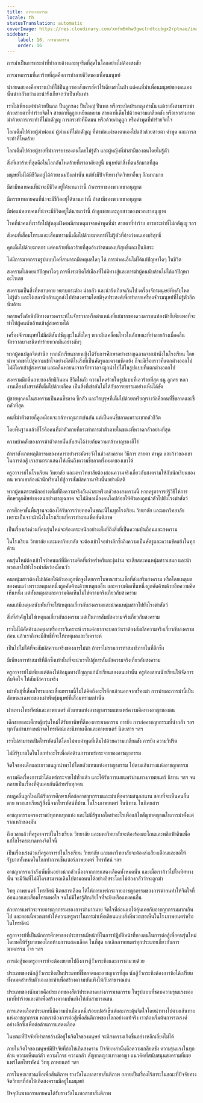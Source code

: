 ```yaml
---
title: การฆาตกรรม
locale: th
statusTranslation: automatic
coverImage: https://res.cloudinary.com/xmfm6mhw3gwctndtcubgx2rptnae/image/upload/v1740337243/small_cover_educacion_fundamental_a051170f1c.webp
sidebar:
    label: 16. การฆาตกรรม
    order: 16
---
```

การฆ่าเป็นการกระทำที่ทำลายล้างและทุจริตที่สุดในโลกอย่างไม่ต้องสงสัย

การฆาตกรรมที่เลวร้ายที่สุดคือการทำลายชีวิตของเพื่อนมนุษย์

น่าสยดสยองคือพรานป่าที่ใช้ปืนลูกซองสังหารสัตว์ไร้เดียงสาในป่า แต่คนที่ฆ่าเพื่อนมนุษย์ของตนเองนั้นน่ากลัวกว่าและน่ารังเกียจกว่าเป็นพันเท่า

เราไม่เพียงแต่ฆ่าด้วยปืนกล ปืนลูกซอง ปืนใหญ่ ปืนพก หรือระเบิดปรมาณูเท่านั้น แต่เรายังสามารถฆ่าด้วยสายตาที่ทำร้ายจิตใจ สายตาที่ดูถูกเหยียดหยาม สายตาที่เต็มไปด้วยความเกลียดชัง หรือเราสามารถฆ่าด้วยการกระทำที่ไม่กตัญญู การกระทำที่มืดมน หรือด้วยคำดูถูก หรือคำพูดที่ทำร้ายจิตใจ

โลกเต็มไปด้วยผู้ฆ่าพ่อแม่ ผู้ฆ่าแม่ที่ไม่กตัญญู ที่ฆ่าพ่อแม่ของตนเองไปแล้วด้วยสายตา คำพูด และการกระทำที่โหดร้าย

โลกเต็มไปด้วยผู้ชายที่ฆ่าภรรยาของตนโดยไม่รู้ตัว และผู้หญิงที่ฆ่าสามีของตนโดยไม่รู้ตัว

สิ่งที่เลวร้ายที่สุดคือในโลกอันโหดร้ายที่เราอาศัยอยู่นี้ มนุษย์ฆ่าสิ่งที่ตนรักมากที่สุด

มนุษย์ไม่ได้มีชีวิตอยู่ได้ด้วยขนมปังเท่านั้น แต่ยังมีปัจจัยทางจิตวิทยาอื่นๆ อีกมากมาย

มีสามีหลายคนที่น่าจะมีชีวิตอยู่ได้นานกว่านี้ ถ้าภรรยาของพวกเขาอนุญาต

มีภรรยาหลายคนที่น่าจะมีชีวิตอยู่ได้นานกว่านี้ ถ้าสามีของพวกเขาอนุญาต

มีพ่อแม่หลายคนที่น่าจะมีชีวิตอยู่ได้นานกว่านี้ ถ้าลูกชายและลูกสาวของพวกเขาอนุญาต

โรคที่นำคนที่เรารักไปสู่หลุมฝังศพมีสาเหตุมาจากคำพูดที่ฆ่า สายตาที่ทำร้าย การกระทำที่ไม่กตัญญู ฯลฯ

สังคมที่เสื่อมโทรมและเสื่อมทรามนี้เต็มไปด้วยฆาตกรที่ไม่รู้ตัวที่อ้างว่าตนเองบริสุทธิ์

คุกเต็มไปด้วยฆาตกร แต่คนร้ายที่เลวร้ายที่สุดอ้างว่าตนเองบริสุทธิ์และเป็นอิสระ

ไม่มีการฆาตกรรมรูปแบบใดที่สามารถมีเหตุผลใดๆ ได้ การฆ่าคนอื่นไม่ได้แก้ปัญหาใดๆ ในชีวิต

สงครามไม่เคยแก้ปัญหาใดๆ การทิ้งระเบิดใส่เมืองที่ไม่มีทางสู้และการฆ่าผู้คนนับล้านไม่ได้แก้ปัญหาอะไรเลย

สงครามเป็นสิ่งที่หยาบคาย หยาบกระด้าง น่ากลัว และน่ารังเกียจเกินไป เครื่องจักรมนุษย์ที่หลับใหล ไม่รู้ตัว และโง่เขลานับล้านถูกส่งไปทำสงครามโดยมีจุดประสงค์เพื่อทำลายเครื่องจักรมนุษย์ที่ไม่รู้ตัวอีกนับล้าน

หลายครั้งภัยพิบัติทางดาวเคราะห์ในจักรวาลหรือตำแหน่งที่แย่มากของดวงดาวบนท้องฟ้าก็เพียงพอที่จะทำให้ผู้คนนับล้านเข้าสู่สงครามได้

เครื่องจักรมนุษย์ไม่มีสติสัมปชัญญะในสิ่งใดๆ พวกมันเคลื่อนไหวในลักษณะที่ทำลายล้างเมื่อคลื่นจักรวาลบางชนิดทำร้ายพวกมันอย่างลับๆ

หากผู้คนปลุกจิตสำนึก หากนักเรียนชายหญิงได้รับการศึกษาอย่างชาญฉลาดจากม้านั่งในโรงเรียน โดยนำพวกเขาไปสู่ความเข้าใจอย่างมีสติในสิ่งที่เป็นศัตรูและความขัดแย้ง ก็จะมีเรื่องราวที่แตกต่างออกไป ไม่มีใครเข้าสู่สงคราม และคลื่นหายนะจากจักรวาลจะถูกนำไปใช้ในรูปแบบที่แตกต่างออกไป

สงครามมีกลิ่นอายของลัทธิกินคน ชีวิตในถ้ำ ความโหดร้ายในรูปแบบที่เลวร้ายที่สุด ธนู ลูกศร หอก งานเลี้ยงสังสรรค์ที่เต็มไปด้วยเลือด เป็นสิ่งที่เข้ากันไม่ได้กับอารยธรรมอย่างเห็นได้ชัด

ผู้ชายทุกคนในสงครามเป็นคนขี้ขลาด ขี้กลัว และวีรบุรุษที่เต็มไปด้วยเหรียญรางวัลคือคนที่ขี้ขลาดและขี้กลัวที่สุด

คนที่ฆ่าตัวตายก็ดูเหมือนจะกล้าหาญมากเช่นกัน แต่เป็นคนขี้ขลาดเพราะเขากลัวชีวิต

โดยพื้นฐานแล้วฮีโร่คือคนที่ฆ่าตัวตายที่กระทำการฆ่าตัวตายในขณะที่หวาดกลัวอย่างที่สุด

ความบ้าคลั่งของการฆ่าตัวตายนั้นสับสนได้ง่ายกับความกล้าหาญของฮีโร่

ถ้าเราสังเกตพฤติกรรมของทหารอย่างระมัดระวังในช่วงสงคราม วิธีการ สายตา คำพูด และก้าวของเขาในการต่อสู้ เราสามารถแสดงให้เห็นถึงความขี้ขลาดทั้งหมดของเขาได้

ครูอาจารย์ในโรงเรียน วิทยาลัย และมหาวิทยาลัยต้องสอนความจริงเกี่ยวกับสงครามให้กับนักเรียนของตน พวกเขาต้องนำนักเรียนไปสู่การสัมผัสความจริงนั้นอย่างมีสติ

หากผู้คนตระหนักอย่างเต็มที่ถึงความจริงอันน่าสะพรึงกลัวของสงครามนี้ หากครูอาจารย์รู้วิธีให้การศึกษาลูกศิษย์ของตนอย่างชาญฉลาด จะไม่มีพลเมืองคนใดปล่อยให้ตัวเองถูกนำตัวไปยังโรงฆ่าสัตว์

การศึกษาขั้นพื้นฐานจะต้องได้รับการถ่ายทอดในขณะนี้ในทุกโรงเรียน วิทยาลัย และมหาวิทยาลัย เพราะเป็นจากม้านั่งในโรงเรียนที่ควรทำงานเพื่อสันติภาพ

เป็นเรื่องเร่งด่วนที่คนรุ่นใหม่จะต้องตระหนักอย่างเต็มที่ถึงสิ่งที่เป็นความป่าเถื่อนและสงคราม

ในโรงเรียน วิทยาลัย และมหาวิทยาลัย จะต้องเข้าใจอย่างลึกซึ้งถึงความเป็นศัตรูและความขัดแย้งในทุกด้าน

คนรุ่นใหม่ต้องเข้าใจว่าคนแก่ที่มีความคิดที่เก่าคร่ำครึและงุ่มง่าม จะเสียสละคนหนุ่มสาวเสมอ และนำพวกเขาไปยังโรงฆ่าสัตว์เหมือนวัว

คนหนุ่มสาวต้องไม่ปล่อยให้ตัวเองถูกชักจูงโดยการโฆษณาชวนเชื่อที่ส่งเสริมสงคราม หรือโดยเหตุผลของคนแก่ เพราะเหตุผลหนึ่งถูกคัดค้านด้วยเหตุผลอื่น และความคิดเห็นหนึ่งถูกคัดค้านด้วยอีกความคิดเห็นหนึ่ง แต่ทั้งเหตุผลและความคิดเห็นไม่ใช่ความจริงเกี่ยวกับสงคราม

คนแก่มีเหตุผลนับพันที่จะให้เหตุผลเกี่ยวกับสงครามและนำคนหนุ่มสาวไปยังโรงฆ่าสัตว์

สิ่งที่สำคัญไม่ใช่เหตุผลเกี่ยวกับสงคราม แต่เป็นการสัมผัสความจริงเกี่ยวกับสงคราม

เราไม่ได้คัดค้านเหตุผลหรือการวิเคราะห์ เราแค่อยากจะบอกว่าเราต้องสัมผัสความจริงเกี่ยวกับสงครามก่อน แล้วเราถึงจะมีสิทธิ์ที่จะให้เหตุผลและวิเคราะห์

เป็นไปไม่ได้ที่จะสัมผัสความจริงของการไม่ฆ่า ถ้าเราไม่รวมการทำสมาธิภายในที่ลึกซึ้ง

มีเพียงการทำสมาธิที่ลึกซึ้งเท่านั้นที่จะนำเราไปสู่การสัมผัสความจริงเกี่ยวกับสงคราม

ครูอาจารย์ไม่เพียงแต่ต้องให้ข้อมูลทางปัญญาแก่นักเรียนของตนเท่านั้น ครูต้องสอนนักเรียนให้จัดการกับจิตใจ ให้สัมผัสความจริง

เผ่าพันธุ์ที่เสื่อมโทรมและเสื่อมทรามนี้ไม่ได้คิดถึงอะไรอีกแล้วนอกจากเรื่องฆ่า การฆ่าและการฆ่านี้เป็นลักษณะเฉพาะของเผ่าพันธุ์มนุษย์ที่เสื่อมทรามเท่านั้น

ผ่านทางโทรทัศน์และภาพยนตร์ ตัวแทนแห่งอาชญากรรมเผยแพร่ความคิดทางอาญาของตน

เด็กชายและเด็กหญิงรุ่นใหม่ได้รับยาพิษที่ดีของการฆาตกรรม การยิง การก่ออาชญากรรมที่น่ากลัว ฯลฯ ทุกวันผ่านทางหน้าจอโทรทัศน์และนิทานเด็กและภาพยนตร์ นิตยสาร ฯลฯ

เราไม่สามารถเปิดโทรทัศน์ได้โดยไม่พบคำพูดที่เต็มไปด้วยความเกลียดชัง การยิง ความวิปริต

ไม่มีรัฐบาลใดในโลกทำอะไรเพื่อต่อต้านการแพร่กระจายของอาชญากรรม

จิตใจของเด็กและเยาวชนถูกนำพาไปโดยตัวแทนแห่งอาชญากรรม ไปตามเส้นทางแห่งอาชญากรรม

ความคิดเรื่องการฆ่าได้แพร่กระจายไปทั่วแล้ว และได้รับการเผยแพร่ผ่านทางภาพยนตร์ นิทาน ฯลฯ จนกลายเป็นเรื่องที่คุ้นเคยกันดีสำหรับทุกคน

กบฏคลื่นลูกใหม่ได้รับการศึกษาเพื่อก่ออาชญากรรมและฆ่าเพื่อความสนุกสนาน ชอบที่จะเห็นคนอื่นตาย พวกเขาเรียนรู้สิ่งนี้จากโทรทัศน์ที่บ้าน ในโรงภาพยนตร์ ในนิทาน ในนิตยสาร

อาชญากรรมครองราชย์ทุกหนทุกแห่ง และไม่มีรัฐบาลใดทำอะไรเพื่อแก้ไขสัญชาตญาณในการฆ่าตั้งแต่รากเหง้าของมัน

ถึงเวลาแล้วที่ครูอาจารย์ในโรงเรียน วิทยาลัย และมหาวิทยาลัยจะต้องร้องตะโกนและพลิกฟ้าดินเพื่อแก้ไขโรคระบาดทางจิตใจนี้

เป็นเรื่องเร่งด่วนที่ครูอาจารย์ในโรงเรียน วิทยาลัย และมหาวิทยาลัยจะต้องส่งเสียงเตือนและขอให้รัฐบาลทั้งหมดในโลกทำการเซ็นเซอร์ภาพยนตร์ โทรทัศน์ ฯลฯ

อาชญากรรมกำลังเพิ่มขึ้นอย่างน่ากลัวเนื่องจากการแสดงเลือดทั้งหมดนั้น และเมื่อเราก้าวไปในทิศทางนั้น จะมีวันที่ไม่มีใครสามารถเดินไปตามถนนได้อย่างอิสระโดยไม่ต้องกลัวว่าจะถูกฆ่า

วิทยุ ภาพยนตร์ โทรทัศน์ นิตยสารเลือด ได้ให้การแพร่กระจายอาชญากรรมของการฆ่าจนทำให้จิตใจที่อ่อนแอและเสื่อมโทรมพอใจ จนไม่มีใครรู้สึกเสียใจที่จะยิงหรือแทงคนอื่น

ด้วยการแพร่กระจายอาชญากรรมของการฆ่ามากมาย จิตใจที่อ่อนแอได้คุ้นเคยกับอาชญากรรมมากเกินไป และตอนนี้พวกเขายังให้ความหรูหราในการฆ่าเพื่อเลียนแบบสิ่งที่พวกเขาเห็นในโรงภาพยนตร์หรือในโทรทัศน์

ครูอาจารย์ที่เป็นนักการศึกษาของประชาชนมีหน้าที่ในการปฏิบัติหน้าที่ของตนในการต่อสู้เพื่อคนรุ่นใหม่ โดยขอให้รัฐบาลของโลกห้ามการแสดงเลือด ในที่สุด ยกเลิกภาพยนตร์ทุกประเภทเกี่ยวกับการฆาตกรรม โจร ฯลฯ

การต่อสู้ของครูอาจารย์จะต้องขยายไปถึงการสู้วัวกระทิงและการชกมวยด้วย

ประเภทของนักสู้วัวกระทิงเป็นประเภทที่ขี้ขลาดและอาชญากรที่สุด นักสู้วัวกระทิงต้องการข้อได้เปรียบทั้งหมดสำหรับตัวเองและฆ่าเพื่อสร้างความบันเทิงให้กับสาธารณชน

ประเภทของนักมวยคือประเภทของสัตว์ประหลาดแห่งการฆาตกรรม ในรูปแบบที่ชอบความรุนแรงของเขาที่ทำร้ายและฆ่าเพื่อสร้างความบันเทิงให้กับสาธารณชน

การแสดงเลือดประเภทนี้มีความป่าเถื่อนหนึ่งร้อยเปอร์เซ็นต์และกระตุ้นจิตใจโดยนำทางไปตามเส้นทางแห่งอาชญากรรม หากเราต้องการต่อสู้เพื่อสันติภาพของโลกอย่างแท้จริง เราต้องเริ่มต้นการรณรงค์อย่างลึกซึ้งเพื่อต่อต้านการแสดงเลือด

ในขณะที่ปัจจัยที่ทำลายล้างมีอยู่ในจิตใจของมนุษย์ จะมีสงครามเกิดขึ้นอย่างหลีกเลี่ยงไม่ได้

ภายในจิตใจของมนุษย์มีปัจจัยที่ก่อให้เกิดสงคราม ปัจจัยเหล่านั้นคือความเกลียดชัง ความรุนแรงในทุกด้าน ความเห็นแก่ตัว ความโกรธ ความกลัว สัญชาตญาณทางอาญา แนวคิดที่สนับสนุนสงครามที่เผยแพร่โดยโทรทัศน์ วิทยุ ภาพยนตร์ ฯลฯ

การโฆษณาชวนเชื่อเพื่อสันติภาพ รางวัลโนเบลสาขาสันติภาพ กลายเป็นเรื่องไร้สาระในขณะที่ปัจจัยทางจิตวิทยาที่ก่อให้เกิดสงครามมีอยู่ในมนุษย์

ปัจจุบันฆาตกรหลายคนได้รับรางวัลโนเบลสาขาสันติภาพ

